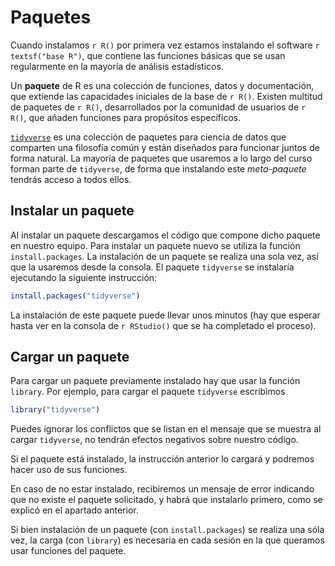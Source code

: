 # Paquetes {#packages}

Cuando instalamos `r R()` por primera vez estamos instalando el software `r textsf("base R")`, que contiene las funciones básicas que se usan regularmente en la mayoría de análisis estadísticos.

Un **paquete** de R es una colección de funciones, datos y documentación, que extiende las capacidades iniciales de la base de `r R()`. Existen multitud de paquetes de `r R()`, desarrollados por la comunidad de usuarios de `r R()`, que añaden funciones  para propósitos específicos. 
                  
[`tidyverse`](https://www.tidyverse.org/){target="_blank"} es una colección de paquetes para ciencia de datos que comparten una filosofía común y están diseñados para funcionar juntos de forma natural.
La mayoría de paquetes que usaremos a lo largo del curso forman parte de `tidyverse`, de forma que instalando este *meta-paquete* tendrás acceso a todos ellos.                   
                  

## Instalar un paquete {#install}

Al instalar un paquete descargamos el código que compone dicho paquete en nuestro equipo. 
Para instalar un paquete nuevo se utiliza la función `install.packages`. La instalación de un paquete se realiza una sola vez, así que la usaremos desde la consola.  El paquete `tidyverse` se instalaría ejecutando la siguiente instrucción:

```r
install.packages("tidyverse")
```


La instalación de este paquete puede llevar unos minutos (hay que esperar hasta ver en la consola de `r RStudio()` que se ha completado el proceso).
                  
## Cargar un paquete                  
                  
Para cargar un paquete previamente instalado hay que usar la función `library`. Por ejemplo, para cargar el paquete `tidyverse` escribimos
```r
library("tidyverse")
```

Puedes ignorar los conflictos que se listan en el mensaje que se muestra al cargar `tidyverse`, no tendrán efectos negativos sobre nuestro código.

Si el paquete está instalado, la instrucción anterior lo cargará y podremos hacer uso de sus funciones. 

En caso de no estar instalado, recibiremos un mensaje de error indicando que no existe el paquete solicitado, y habrá que instalarlo primero, como se explicó en el apartado anterior.   

Si bien instalación de un paquete (con `install.packages`) se realiza una sóla vez, la carga (con `library`) es necesaria en cada sesión en la que queramos usar funciones del paquete. 

